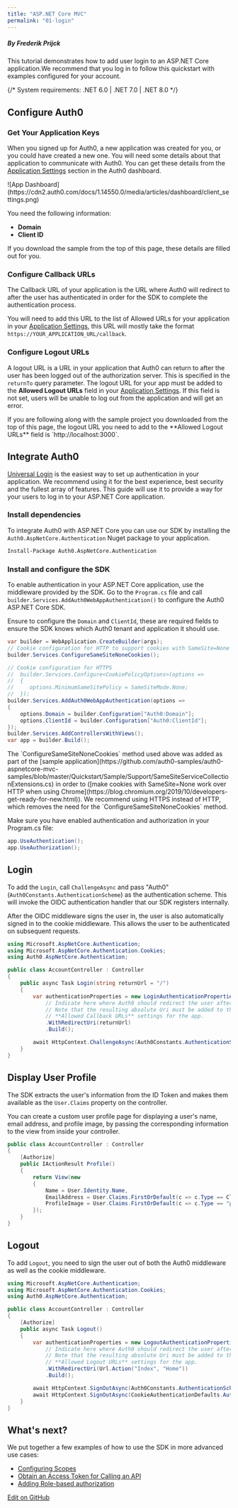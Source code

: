 ```yaml
---
title: "ASP.NET Core MVC"
permalink: "01-login"
---
```


##### By Frederik Prijck

This tutorial demonstrates how to add user login to an ASP.NET Core application.We recommend that you log in to follow this quickstart with examples configured for your account.

{/* <Card title="View on Github" href="https://github.com/auth0-samples/auth0-aspnetcore-mvc-samples/tree/master/Quickstart/Sample" icon="github">
System requirements: .NET 6.0 | .NET 7.0 | .NET 8.0
</Card> */}
## Configure Auth0

### Get Your Application Keys

When you signed up for Auth0, a new application was created for you, or you could have created a new one. You will need some details about that application to communicate with Auth0. You can get these details from the [Application Settings](https://manage.auth0.com/#/applications) section in the Auth0 dashboard.

<Frame>![App Dashboard](https://cdn2.auth0.com/docs/1.14550.0/media/articles/dashboard/client_settings.png)</Frame>

You need the following information:

* **Domain**
* **Client ID**

<Info>
If you download the sample from the top of this page, these details are filled out for you.
</Info>

### Configure Callback URLs

The Callback URL of your application is the URL where Auth0 will redirect to after the user has authenticated in order for the SDK to complete the authentication process.

You will need to add this URL to the list of Allowed URLs for your application in your [Application Settings](https://manage.auth0.com/#/applications), this URL will mostly take the format `https://YOUR_APPLICATION_URL/callback`.

### Configure Logout URLs

A logout URL is a URL in your application that Auth0 can return to after the user has been logged out of the authorization server. This is specified in the `returnTo` query parameter. The logout URL for your app must be added to the **Allowed Logout URLs** field in your [Application Settings](https://manage.auth0.com/#/applications). If this field is not set, users will be unable to log out from the application and will get an error.

<Info>
If you are following along with the sample project you downloaded from the top of this page, the logout URL you need to add to the **Allowed Logout URLs** field is `http://localhost:3000`.
</Info>

## Integrate Auth0

[Universal Login](https://auth0.com/docs/authenticate/login/auth0-universal-login) is the easiest way to set up authentication in your application. We recommend using it for the best experience, best security and the fullest array of features. This guide will use it to provide a way for your users to log in to your ASP.NET Core application.

### Install dependencies

To integrate Auth0 with ASP.NET Core you can use our SDK by installing the `Auth0.AspNetCore.Authentication` Nuget package to your application.

```bash lines
Install-Package Auth0.AspNetCore.Authentication
```






### Install and configure the SDK

To enable authentication in your ASP.NET Core application, use the middleware provided by the SDK. Go to the `Program.cs` file and call `builder.Services.AddAuth0WebAppAuthentication()` to configure the Auth0 ASP.NET Core SDK.

Ensure to configure the `Domain` and `ClientId`, these are required fields to ensure the SDK knows which Auth0 tenant and application it should use.

```cs lines
var builder = WebApplication.CreateBuilder(args);
// Cookie configuration for HTTP to support cookies with SameSite=None
builder.Services.ConfigureSameSiteNoneCookies();

// Cookie configuration for HTTPS
//  builder.Services.Configure<CookiePolicyOptions>(options =>
//  {
//     options.MinimumSameSitePolicy = SameSiteMode.None;
//  });
builder.Services.AddAuth0WebAppAuthentication(options =>
{
    options.Domain = builder.Configuration["Auth0:Domain"];
    options.ClientId = builder.Configuration["Auth0:ClientId"];
});
builder.Services.AddControllersWithViews();
var app = builder.Build();
```





<Info>
The `ConfigureSameSiteNoneCookies` method used above was added as part of the [sample application](https://github.com/auth0-samples/auth0-aspnetcore-mvc-samples/blob/master/Quickstart/Sample/Support/SameSiteServiceCollectionExtensions.cs) in order to ([make cookies with SameSite=None work over HTTP when using Chrome](https://blog.chromium.org/2019/10/developers-get-ready-for-new.html)). We recommend using HTTPS instead of HTTP, which removes the need for the `ConfigureSameSiteNoneCookies` method.
</Info>

Make sure you have enabled authentication and authorization in your Program.cs file:

```cs lines
app.UseAuthentication();
app.UseAuthorization();
```






## Login

To add the `Login`, call `ChallengeAsync` and pass "Auth0" (`Auth0Constants.AuthenticationScheme`) as the authentication scheme. This will invoke the OIDC authentication handler that our SDK registers internally.

After the OIDC middleware signs the user in, the user is also automatically signed in to the cookie middleware. This allows the user to be authenticated on subsequent requests.

```cs lines
using Microsoft.AspNetCore.Authentication;
using Microsoft.AspNetCore.Authentication.Cookies;
using Auth0.AspNetCore.Authentication;

public class AccountController : Controller
{
    public async Task Login(string returnUrl = "/")
    {
        var authenticationProperties = new LoginAuthenticationPropertiesBuilder()
            // Indicate here where Auth0 should redirect the user after a login.
            // Note that the resulting absolute Uri must be added to the
            // **Allowed Callback URLs** settings for the app.
            .WithRedirectUri(returnUrl)
            .Build();

        await HttpContext.ChallengeAsync(Auth0Constants.AuthenticationScheme, authenticationProperties);
    }
}
```






## Display User Profile

The SDK extracts the user's information from the ID Token and makes them available as the `User.Claims` property on the controller.

You can create a custom user profile page for displaying a user's name, email address, and profile image, by passing the corresponding information to the view from inside your controller.

```cs lines
public class AccountController : Controller
{
    [Authorize]
    public IActionResult Profile()
    {
        return View(new
        {
            Name = User.Identity.Name,
            EmailAddress = User.Claims.FirstOrDefault(c => c.Type == ClaimTypes.Email)?.Value,
            ProfileImage = User.Claims.FirstOrDefault(c => c.Type == "picture")?.Value
        });
    }
}
```






## Logout

To add `Logout`, you need to sign the user out of both the Auth0 middleware as well as the cookie middleware.

```cs lines
using Microsoft.AspNetCore.Authentication;
using Microsoft.AspNetCore.Authentication.Cookies;
using Auth0.AspNetCore.Authentication;

public class AccountController : Controller
{
    [Authorize]
    public async Task Logout()
    {
        var authenticationProperties = new LogoutAuthenticationPropertiesBuilder()
            // Indicate here where Auth0 should redirect the user after a logout.
            // Note that the resulting absolute Uri must be added to the
            // **Allowed Logout URLs** settings for the app.
            .WithRedirectUri(Url.Action("Index", "Home"))
            .Build();

        await HttpContext.SignOutAsync(Auth0Constants.AuthenticationScheme, authenticationProperties);
        await HttpContext.SignOutAsync(CookieAuthenticationDefaults.AuthenticationScheme);
    }
}
```






## What's next?

We put together a few examples of how to use the SDK in more advanced use cases:

* [Configuring Scopes](https://github.com/auth0/auth0-aspnetcore-authentication/blob/main/EXAMPLES.md#scopes)
* [Obtain an Access Token for Calling an API](https://github.com/auth0/auth0-aspnetcore-authentication/blob/main/EXAMPLES.md#calling-an-api)
* [Adding Role-based authorization](https://github.com/auth0/auth0-aspnetcore-authentication/blob/main/EXAMPLES.md#roles)



[Edit on GitHub](https://github.com/auth0/docs/edit/master/articles/quickstart/webapp/aspnet-core/01-login.md)